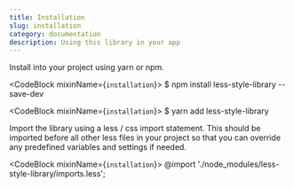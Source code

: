 ```yaml
---
title: Installation
slug: installation
category: documentation
description: Using this library in your app
---
```



Install into your project using yarn or npm.

<CodeBlock mixinName={`installation`}>
  $ npm install less-style-library --save-dev
</CodeBlock>

<CodeBlock mixinName={`installation`}>
  $ yarn add less-style-library
</CodeBlock>

Import the library using a less / css import statement. This should be imported
before all other less files in your project so that you can override any predefined
variables and settings if needed.

<CodeBlock mixinName={`installation`}>
  @import './node_modules/less-style-library/imports.less';
</CodeBlock>